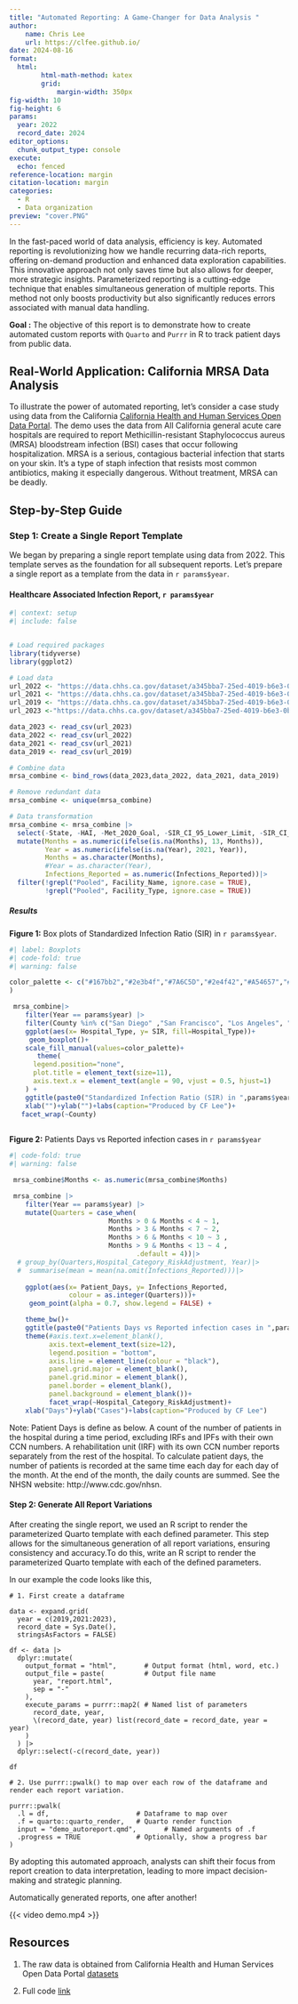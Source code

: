```yaml
---
title: "Automated Reporting: A Game-Changer for Data Analysis "
author:
    name: Chris Lee
    url: https://clfee.github.io/
date: 2024-08-16
format: 
  html:
        html-math-method: katex
        grid: 
            margin-width: 350px
fig-width: 10
fig-height: 6
params:
  year: 2022
  record_date: 2024
editor_options: 
  chunk_output_type: console
execute: 
  echo: fenced
reference-location: margin
citation-location: margin
categories:
  - R 
  - Data organization
preview: "cover.PNG"
---
```


In the fast-paced world of data analysis, efficiency is key. Automated reporting is revolutionizing how we handle recurring data-rich reports, offering on-demand production and enhanced data exploration capabilities. This innovative approach not only saves time but also allows for deeper, more strategic insights. Parameterized reporting is a cutting-edge technique that enables simultaneous generation of multiple reports. This method not only boosts productivity but also significantly reduces errors associated with manual data handling.

**Goal :** The objective of this report is to demonstrate how to create automated custom reports with `Quarto` and `Purrr` in R to track patient days from public data.

## Real-World Application: California MRSA Data Analysis

To illustrate the power of automated reporting, let's consider a case study using data from the California [California Health and Human Services Open Data Portal](https://data.chhs.ca.gov/dataset/methicillin-resistant-staphylococcus-aureus-mrsa-bloodstream-infections-bsi-in-california-hospitals). The demo uses the data from All California general acute care hospitals are required to report Methicillin-resistant Staphylococcus aureus (MRSA) bloodstream infection (BSI) cases that occur following hospitalization. MRSA is a serious, contagious bacterial infection that starts on your skin. It’s a type of staph infection that resists most common antibiotics, making it especially dangerous. Without treatment, MRSA can be deadly.

## Step-by-Step Guide

### Step 1: Create a Single Report Template

We began by preparing a single report template using data from 2022. This template serves as the foundation for all subsequent reports. Let's prepare a single report as a template from the data in `r params$year`.

#### Healthcare Associated Infection Report, `r params$year`

```r
#| context: setup
#| include: false


# Load required packages
library(tidyverse)
library(ggplot2)

# Load data
url_2022 <- "https://data.chhs.ca.gov/dataset/a345bba7-25ed-4019-b6e3-0b597bea7368/resource/3ff809c6-c1e2-4107-be0c-f976521aadb2/download/mrsa_bsi_odp_2022.csv"
url_2021 <- "https://data.chhs.ca.gov/dataset/a345bba7-25ed-4019-b6e3-0b597bea7368/resource/23bef156-ae4d-4800-8512-d29660b2269f/download/cdph_mrsa_bsi_odp_2021.csv"
url_2019 <- "https://data.chhs.ca.gov/dataset/a345bba7-25ed-4019-b6e3-0b597bea7368/resource/62aead61-e320-4a74-b64c-1f65efa72b35/download/cdph_mrsa_bsi_odp_2019.csv"
url_2023 <-"https://data.chhs.ca.gov/dataset/a345bba7-25ed-4019-b6e3-0b597bea7368/resource/15c4962f-e357-4b03-9d24-655a2bc8030c/download/mrsa_bsi_odp_2023.csv"

data_2023 <- read_csv(url_2023)
data_2022 <- read_csv(url_2022)
data_2021 <- read_csv(url_2021)
data_2019 <- read_csv(url_2019)

# Combine data
mrsa_combine <- bind_rows(data_2023,data_2022, data_2021, data_2019)

# Remove redundant data
mrsa_combine <- unique(mrsa_combine)

# Data transformation
mrsa_combine <- mrsa_combine |>
  select(-State, -HAI, -Met_2020_Goal, -SIR_CI_95_Lower_Limit, -SIR_CI_95_Upper_Limit, -Comparison, -On_Track, -Notes) |>
  mutate(Months = as.numeric(ifelse(is.na(Months), 13, Months)),
         Year = as.numeric(ifelse(is.na(Year), 2021, Year)),
         Months = as.character(Months),
         #Year = as.character(Year),
         Infections_Reported = as.numeric(Infections_Reported))|>
  filter(!grepl("Pooled", Facility_Name, ignore.case = TRUE),
         !grepl("Pooled", Facility_Type, ignore.case = TRUE))
```

##### Results

**Figure 1:** Box plots of Standardized Infection Ratio (SIR) in `r params$year`.

```r
#| label: Boxplots
#| code-fold: true
#| warning: false

color_palette <- c("#167bb2","#2e3b4f","#7A6C5D","#2e4f42","#A54657","#624151","#16b29b","#002c47","#9d72d0"
)

 mrsa_combine|>
    filter(Year == params$year) |>
    filter(County %in% c("San Diego" ,"San Francisco", "Los Angeles", "Sacramento", "Orange","Yolo" ))|>
    ggplot(aes(x= Hospital_Type, y= SIR, fill=Hospital_Type))+
     geom_boxplot()+
    scale_fill_manual(values=color_palette)+
       theme(
      legend.position="none",
      plot.title = element_text(size=11),
      axis.text.x = element_text(angle = 90, vjust = 0.5, hjust=1)
    ) +
    ggtitle(paste0("Standardized Infection Ratio (SIR) in ",params$year)) +
    xlab("")+ylab("")+labs(caption="Produced by CF Lee")+
   facet_wrap(~County)
 
```

**Figure 2:** Patients Days vs Reported infection cases in `r params$year`

```r
#| code-fold: true
#| warning: false

 mrsa_combine$Months <- as.numeric(mrsa_combine$Months)

 mrsa_combine |> 
    filter(Year == params$year) |>
    mutate(Quarters = case_when(
                         Months > 0 & Months < 4 ~ 1,
                         Months > 3 & Months < 7 ~ 2,
                         Months > 6 & Months < 10 ~ 3 , 
                         Months > 9 & Months < 13 ~ 4 , 
                                .default = 4))|>
  # group_by(Quarters,Hospital_Category_RiskAdjustment, Year)|>
  #  summarise(mean = mean(na.omit(Infections_Reported)))|> 
    
    ggplot(aes(x= Patient_Days, y= Infections_Reported, 
               colour = as.integer(Quarters)))+
     geom_point(alpha = 0.7, show.legend = FALSE) +

    theme_bw()+
    ggtitle(paste0("Patients Days vs Reported infection cases in ",params$year)) +
    theme(#axis.text.x=element_blank(),
          axis.text=element_text(size=12),
          legend.position = "bottom",
          axis.line = element_line(colour = "black"),
          panel.grid.major = element_blank(),
          panel.grid.minor = element_blank(),
          panel.border = element_blank(),
          panel.background = element_blank())+
          facet_wrap(~Hospital_Category_RiskAdjustment)+
    xlab("Days")+ylab("Cases")+labs(caption="Produced by CF Lee")
```

Note: Patient Days is define as below. A count of the number of patients in the hospital during a time period, excluding IRFs and IPFs with their own CCN numbers. A rehabilitation unit (IRF) with its own CCN number reports separately from the rest of the hospital. To calculate patient days, the number of patients is recorded at the same time each day for each day of the month. At the end of the month, the daily counts are summed. See the NHSN website: http://www.cdc.gov/nhsn.

#### Step 2: Generate All Report Variations

After creating the single report, we used an R script to render the parameterized Quarto template with each defined parameter. This step allows for the simultaneous generation of all report variations, ensuring consistency and accuracy.To do this, write an R script to render the parameterized Quarto template with each of the defined parameters.

In our example the code looks like this,

```         
# 1. First create a dataframe 

data <- expand.grid(
  year = c(2019,2021:2023),
  record_date = Sys.Date(), 
  stringsAsFactors = FALSE)

df <- data |> 
  dplyr::mutate(
    output_format = "html",       # Output format (html, word, etc.)
    output_file = paste(          # Output file name
      year, "report.html",
      sep = "-"
    ),
    execute_params = purrr::map2( # Named list of parameters
      record_date, year, 
      \(record_date, year) list(record_date = record_date, year = year)
    )
  ) |> 
  dplyr::select(-c(record_date, year))

df

# 2. Use purrr::pwalk() to map over each row of the dataframe and render each report variation.

purrr::pwalk(
  .l = df,                      # Dataframe to map over
  .f = quarto::quarto_render,   # Quarto render function
  input = "demo_autoreport.qmd",       # Named arguments of .f
  .progress = TRUE              # Optionally, show a progress bar
)
```

By adopting this automated approach, analysts can shift their focus from report creation to data interpretation, leading to more impact decision-making and strategic planning.

Automatically generated reports, one after another!

{{< video demo.mp4 >}}

## Resources

1.  The raw data is obtained from California Health and Human Services Open Data Portal [datasets](https://data.chhs.ca.gov/dataset/methicillin-resistant-staphylococcus-aureus-mrsa-bloodstream-infections-bsi-in-california-hospitals)

2.  Full code [link](https://github.com/clfee)
